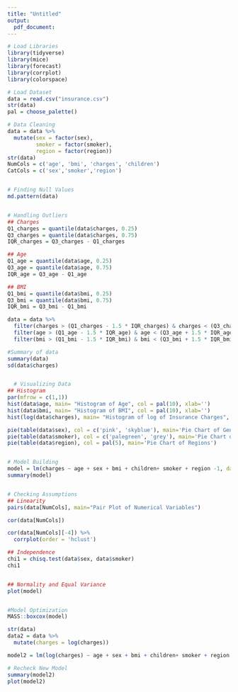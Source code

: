 ```yaml
---
title: "Untitled"
output: 
  pdf_document:
---
```


```r
# Load Libraries
library(tidyverse)
library(mice)
library(forecast)
library(corrplot)
library(colorspace)

# Load Dataset
data = read.csv("insurance.csv")
str(data)
pal = choose_palette()

# Data Cleaning
data = data %>%
  mutate(sex = factor(sex),
         smoker = factor(smoker),
         region = factor(region))
str(data)
NumCols = c('age', 'bmi', 'charges', 'children')
CatCols = c('sex','smoker','region')


# Finding Null Values
md.pattern(data)


# Handling Outliers
## Charges
Q1_charges = quantile(data$charges, 0.25)
Q3_charges = quantile(data$charges, 0.75)
IQR_charges = Q3_charges - Q1_charges

## Age
Q1_age = quantile(data$age, 0.25)
Q3_age = quantile(data$age, 0.75)
IQR_age = Q3_age - Q1_age

## BMI
Q1_bmi = quantile(data$bmi, 0.25)
Q3_bmi = quantile(data$bmi, 0.75)
IQR_bmi = Q3_bmi - Q1_bmi

data = data %>%
  filter(charges > (Q1_charges - 1.5 * IQR_charges) & charges < (Q3_charges + 1.5 * IQR_charges)) %>%
  filter(age > (Q1_age - 1.5 * IQR_age) & age < (Q3_age + 1.5 * IQR_age)) %>%
  filter(bmi > (Q1_bmi - 1.5 * IQR_bmi) & bmi < (Q3_bmi + 1.5 * IQR_bmi))

#Summary of data
summary(data)
sd(data$charges)


  # Visualizing Data
## Histogram
par(mfrow = c(1,1))
hist(data$age, main= "Histogram of Age", col = pal(10), xlab='')
hist(data$bmi, main= "Histogram of BMI", col = pal(10), xlab='')
hist(log(data$charges), main= "Histogram of log of Insurance Charges", col = pal(10), xlab='')

pie(table(data$sex), col = c('pink', 'skyblue'), main='Pie Chart of Gender')
pie(table(data$smoker), col = c('palegreen', 'grey'), main='Pie Chart of Smoker')
pie(table(data$region), col = pal(5), main='Pie Chart of Regions')


# Model Building
model = lm(charges ~ age + sex + bmi + children+ smoker + region -1, data = data)
summary(model)


# Checking Assumptions
## Linearity
pairs(data[NumCols], main="Pair Plot of Numerical Variables")

cor(data[NumCols])

cor(data[NumCols][-4]) %>%
  corrplot(order = 'hclust')

## Independence
chi1 = chisq.test(data$sex, data$smoker)
chi1


## Normality and Equal Variance
plot(model)


#Model Optimization
MASS::boxcox(model)

str(data)
data2 = data %>%
  mutate(charges = log(charges))

model2 = lm(log(charges) ~ age + sex + bmi + children+ smoker + region -1, data = data)

# Recheck New Model
summary(model2)
plot(model2)
```
